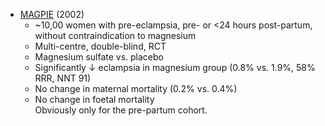 * [MAGPIE](https://www.thelancet.com/journals/lancet/article/PIIS0140-6736(02)08778-0/fulltext) (2002)
	* ~10,00 women with pre-eclampsia, pre- or <24 hours post-partum, without contraindication to magnesium
	* Multi-centre, double-blind, RCT
	* Magnesium sulfate vs. placebo
	* Significantly ↓ eclampsia in magnesium group (0.8% vs. 1.9%, 58% RRR, NNT 91)
	* No change in maternal mortality (0.2% vs. 0.4%)
	* No change in foetal mortality\
	Obviously only for the pre-partum cohort.
